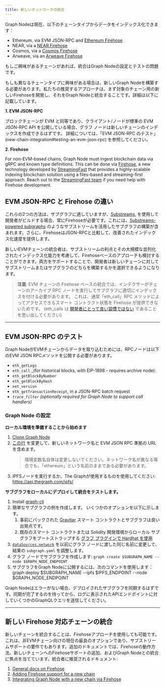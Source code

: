 ```yaml
---
title: 新しいネットワークの統合
---
```


Graph Nodeは現在、以下のチェーンタイプからデータをインデックス化できます：

- Ethereum, via EVM JSON-RPC and [Ethereum Firehose](https://github.com/streamingfast/firehose-ethereum)
- NEAR, via a [NEAR Firehose](https://github.com/streamingfast/near-firehose-indexer)
- Cosmos, via a [Cosmos Firehose](https://github.com/graphprotocol/firehose-cosmos)
- Arweave, via an [Arweave Firehose](https://github.com/graphprotocol/firehose-arweave)

もしご興味があるチェーンがあれば、統合はGraph Nodeの設定とテストの問題です。

もしも異なるチェーンタイプに興味がある場合は、新しいGraph Nodeを構築する必要があります。私たちの推奨するアプローチは、まず対象のチェーン用の新しいFirehoseを開発し、それをGraph Nodeと統合することです。詳細は以下に記載しています。

**1. EVM JSON-RPC**

ブロックチェーンが EVM と同等であり、クライアント/ノードが標準の EVM JSON-RPC API を公開している場合、グラフ ノードは新しいチェーンのインデックスを作成できるはずです。 詳細については、「EVM JSON-RPC のテスト」(new-chain-integration#testing-an-evm-json-rpc) を参照してください。

**2. Firehose**

For non-EVM-based chains, Graph Node must ingest blockchain data via gRPC and known type definitions. This can be done via [Firehose](firehose/), a new technology developed by [StreamingFast](https://www.streamingfast.io/) that provides a highly-scalable indexing blockchain solution using a files-based and streaming-first approach. Reach out to the [StreamingFast team](mailto:integrations@streamingfast.io/) if you need help with Firehose development.

## EVM JSON-RPC と Firehose の違い

これらの2つの方法は、サブグラフに適していますが、[Substreams](substreams/), を使用して開発者がビルドする場合、常にFirehoseが必要です。これには、[Substreams-powered subgraphs](cookbook/substreams-powered-subgraphs/) のようなサブストリームを活用したサブグラフの構築が含まれます。さらに、FirehoseはJSON-RPCと比較して、改善されたインデックス化速度を提供します。

新しいEVMチェーンの統合者は、サブストリームの利点とその大規模な並列化されたインデックス化能力を考慮して、Firehoseベースのアプローチも検討することができます。両方をサポートすることで、開発者は新しいチェーンに対してサブストリームまたはサブグラフのどちらを構築するかを選択できるようになります。

> **注意**: EVM チェーンの Firehose ベースの統合では、インデクサーがチェーンのアーカイブ RPC ノードを実行してサブグラフに適切にインデックスを付ける必要があります。 これは、通常「eth_call」RPC メソッドによってアクセスできるスマート コントラクト状態を Firehose が提供できないためです。 (eth_calls は [開発者にとって良い習慣ではない](https://thegraph.com/blog/improve-subgraph-performance-reduce-eth-calls/) であることを思い出してください)

---

## EVM JSON-RPC のテスト

Graph NodeがEVMチェーンからデータを取り込むためには、RPCノードは以下のEVM JSON RPCメソッドを公開する必要があります。

- `eth_getLogs`
- `eth_call` \_(for historical blocks, with EIP-1898 - requires archive node):
- `eth_getBlockByNumber`
- `eth_getBlockByHash`
- `net_version`
- `eth_getTransactionReceipt`, in a JSON-RPC batch request
- _`trace_filter`_ _(optionally required for Graph Node to support call handlers)_

### Graph Node の設定

**ローカル環境を準備することから始めます**

1.  [Clone Graph Node](https://github.com/graphprotocol/graph-node)
2.  [この行](https://github.com/graphprotocol/graph-node/blob/master/docker/docker-compose.yml#L22) を変更して、新しいネットワーク名と EVM JSON RPC 準拠の URL を含めます。
    > 環境変数名自体は変更しないでください。ネットワーク名が異なる場合でも、「ethereum」という名前のままである必要があります。
3.  IPFSノードを実行するか、The Graphが使用するものを使用してください: https://api.thegraph.com/ipfs/

**サブグラフをローカルにデプロイして統合をテストします。**

1.  Install [graph-cli](https://github.com/graphprotocol/graph-cli)
2.  簡単なサブグラフの例を作成します。 いくつかのオプションを以下に示します。
    1.  事前にパックされた [Gravitar](https://github.com/graphprotocol/example-subgraph/tree/f89bdd4628efa4badae7367d4919b3f648083323) スマート コントラクトとサブグラフは良い出発点です。
    2.  既存のスマート コントラクトまたは Solidity 開発環境からローカル サブグラフをブートストラップする [グラフ プラグインで Hardhat を使用](https://github.com/graphprotocol/hardhat-graph)
3.  [`dataSources.network`](http://dataSources.network) を以前にグラフ ノードに渡した同じ名前に変更して、結果の `subgraph.yaml` を調整します。
4.  グラフ ノードでサブグラフを作成します: `graph create $SUBGRAPH_NAME --node $GRAPH_NODE_ENDPOINT`
5.  サブグラフをGraph Nodeに公開するには、次のコマンドを使用します：graph deploy $SUBGRAPH_NAME --ipfs $IPFS_ENDPOINT --node $GRAPH_NODE_ENDPOINT

Graph Nodeはエラーがない場合、デプロイされたサブグラフを同期するはずです。同期が完了するのを待ってから、ログに表示されたAPIエンドポイントに対していくつかのGraphQLクエリを送信してください。

---

## 新しい Firehose 対応チェーンの統合

新しいチェーンを統合することは、Firehoseアプローチを使用しても可能です。これは、非EVMチェーン向けの現在の最良のオプションであり、サブストリームサポートの要件でもあります。追加のドキュメントでは、Firehoseの動作方法、新しいチェーンへのFirehoseサポートの追加、およびGraph Nodeとの統合に焦点を当てています。統合者に推奨されるドキュメント:

1.  [General docs on Firehose](firehose/)
2.  [Adding Firehose support for a new chain](https://firehose.streamingfast.io/integrate-new-chains/integration-overview)
3.  [Integrating Graph Node with a new chain via Firehose](https://github.com/graphprotocol/graph-node/blob/master/docs/implementation/add-chain.md)

